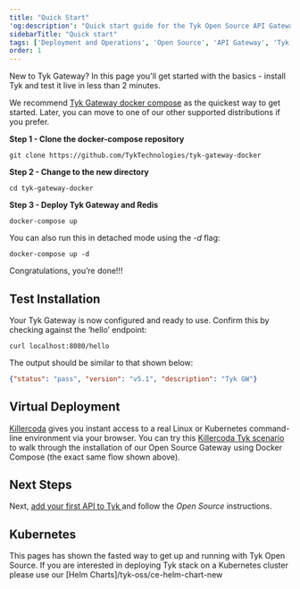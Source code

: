 ```yaml
---
title: "Quick Start"
'og:description': "Quick start guide for the Tyk Open Source API Gateway"
sidebarTitle: "Quick start"
tags: ['Deployment and Operations', 'Open Source', 'API Gateway', 'Tyk OSS']
order: 1
---
```


New to Tyk Gateway? In this page you'll get started with the basics - install Tyk and test it live in less than 2 minutes.

We recommend [Tyk Gateway docker compose](https://github.com/TykTechnologies/tyk-gateway-docker) as the quickest way to get started. Later, you can move to one of our other supported distributions if you prefer.

**Step 1 - Clone the docker-compose repository**
```
git clone https://github.com/TykTechnologies/tyk-gateway-docker
```

**Step 2 - Change to the new directory**
```
cd tyk-gateway-docker
```

**Step 3 - Deploy Tyk Gateway and Redis**
```
docker-compose up
```

You can also run this in detached mode using the _-d_ flag:

```
docker-compose up -d
```

Congratulations, you’re done!!!

## Test Installation

Your Tyk Gateway is now configured and ready to use. Confirm this by checking against the ‘hello’ endpoint:

```curl
curl localhost:8080/hello
```

The output should be similar to that shown below:
```json
{"status": "pass", "version": "v5.1", "description": "Tyk GW"}
```

## Virtual Deployment
[Killercoda](https://killercoda.com/about) gives you instant access to a real Linux or Kubernetes command-line environment via your browser. 
You can try this [Killercoda Tyk scenario](https://killercoda.com/tyk-tutorials/scenario/Tyk-install-OSS-docker-compose) to walk through the installation of our Open Source Gateway using Docker Compose (the exact same flow shown above).

## Next Steps

Next, [add your first API to Tyk ](/5.6/getting-started/create-api) and follow the *Open Source* instructions.

## Kubernetes

This pages has shown the fasted way to get up and running with Tyk Open Source. If you are interested in deploying Tyk stack on a Kubernetes cluster please use our [Helm Charts]/tyk-oss/ce-helm-chart-new